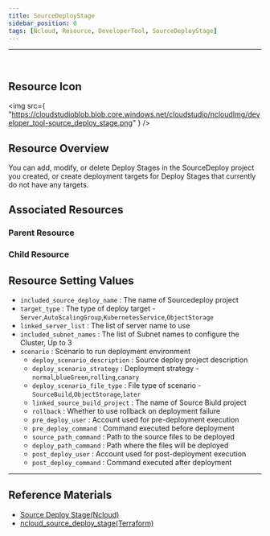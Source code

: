 ```yaml
---
title: SourceDeployStage
sidebar_position: 0
tags: [Ncloud, Resource, DeveloperTool, SourceDeployStage]
---
```


<hr />
<br />

## Resource Icon

<img
    src={
        "https://cloudstudioblob.blob.core.windows.net/cloudstudio/ncloudImg/developer_tool-source_deploy_stage.png"
    }
/>

## Resource Overview

You can add, modify, or delete Deploy Stages in the SourceDeploy project you created, or create deployment targets for Deploy Stages that currently do not have any targets.


## Associated Resources

### Parent Resource

### Child Resource



## Resource Setting Values

-   `included_source_deploy_name` : The name of Sourcedeploy project
-   `target_type` : The type of deploy target - `Server`,`AutoScalingGroup`,`KubernetesService`,`ObjectStorage`
-   `linked_server_list` : The list of server name to use
-   `included_subnet_names` : The list of Subnet names to configure the Cluster, Up to 3
-   `scenario` : Scenario to run deployment environment
    -   `deploy_scenario_description` : Source deploy project description
    -   `deploy_scenario_strategy` : Deployment strategy - `normal`,`blueGreen`,`rolling`,`canary`
    -   `deploy_scenario_file_type` : File type of scenario - `SourceBuild`,`ObjectStorage`,`later`
    -   `linked_source_build_project` : The name of Source Biuld project
    -   `rollback` : Whether to use rollback on deployment failure
    -   `pre_deploy_user` : Account used for pre-deployment execution
    -   `pre_deploy_command` : Command executed before deployment
    -   `source_path_command` : Path to the source files to be deployed
    -   `deploy_path_command` : Path where the files will be deployed
    -   `post_deploy_user` : Account used for post-deployment execution
    -   `post_deploy_command` : Command executed after deployment
  

---

## Reference Materials

-   [Source Deploy Stage(Ncloud)](https://www.ncloud.com/product/devTools/sourceDeploy)
-   [ncloud_source_deploy_stage(Terraform)](https://registry.terraform.io/providers/NaverCloudPlatform/ncloud/latest/en/docs/resources/sourcedeploy_project_stage)
